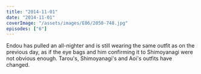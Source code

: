 ```yaml
---
title: "2014-11-01"
date: "2014-11-01"
coverImage: "/assets/images/E06/2050-748.jpg"
episodes: ["6"]
---
```


Endou has pulled an all-nighter and is still wearing the same outfit as on the previous day, as if the eye bags and him confirming it to Shimoyanagi were not obvious enough. Tarou's, Shimoyanagi's and Aoi's outfits have changed.
